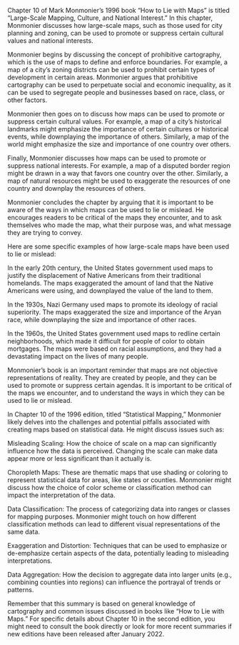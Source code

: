 Chapter 10 of Mark Monmonier's 1996 book "How to Lie with Maps" is titled "Large-Scale Mapping, Culture, and National Interest." In this chapter, Monmonier discusses how large-scale maps, such as those used for city planning and zoning, can be used to promote or suppress certain cultural values and national interests.

Monmonier begins by discussing the concept of prohibitive cartography, which is the use of maps to define and enforce boundaries. For example, a map of a city's zoning districts can be used to prohibit certain types of development in certain areas. Monmonier argues that prohibitive cartography can be used to perpetuate social and economic inequality, as it can be used to segregate people and businesses based on race, class, or other factors.

Monmonier then goes on to discuss how maps can be used to promote or suppress certain cultural values. For example, a map of a city's historical landmarks might emphasize the importance of certain cultures or historical events, while downplaying the importance of others. Similarly, a map of the world might emphasize the size and importance of one country over others.

Finally, Monmonier discusses how maps can be used to promote or suppress national interests. For example, a map of a disputed border region might be drawn in a way that favors one country over the other. Similarly, a map of natural resources might be used to exaggerate the resources of one country and downplay the resources of others.

Monmonier concludes the chapter by arguing that it is important to be aware of the ways in which maps can be used to lie or mislead. He encourages readers to be critical of the maps they encounter, and to ask themselves who made the map, what their purpose was, and what message they are trying to convey.

Here are some specific examples of how large-scale maps have been used to lie or mislead:

  In the early 20th century, the United States government used maps to justify the displacement of Native Americans from their traditional homelands. The maps exaggerated the amount of land that the Native Americans were using, and downplayed the value of the land to them.
  
  In the 1930s, Nazi Germany used maps to promote its ideology of racial superiority. The maps exaggerated the size and importance of the Aryan race, while downplaying the size and importance of other races.
  
  In the 1960s, the United States government used maps to redline certain neighborhoods, which made it difficult for people of color to obtain mortgages. The maps were based on racial assumptions, and they had a devastating impact on the lives of many people.

Monmonier's book is an important reminder that maps are not objective representations of reality. They are created by people, and they can be used to promote or suppress certain agendas. It is important to be critical of the maps we encounter, and to understand the ways in which they can be used to lie or mislead.



In Chapter 10 of the 1996 edition, titled "Statistical Mapping," Monmonier likely delves into the challenges and potential pitfalls associated with creating maps based on statistical data. He might discuss issues such as:

  Misleading Scaling: How the choice of scale on a map can significantly influence how the data is perceived. Changing the scale can make data appear more or less significant than it actually is.

  Choropleth Maps: These are thematic maps that use shading or coloring to represent statistical data for areas, like states or counties. Monmonier might discuss how the choice of color scheme or classification method can impact the interpretation of the data.

  Data Classification: The process of categorizing data into ranges or classes for mapping purposes. Monmonier might touch on how different classification methods can lead to different visual representations of the same data.

  Exaggeration and Distortion: Techniques that can be used to emphasize or de-emphasize certain aspects of the data, potentially leading to misleading interpretations.

  Data Aggregation: How the decision to aggregate data into larger units (e.g., combining counties into regions) can influence the portrayal of trends or patterns.

Remember that this summary is based on general knowledge of cartography and common issues discussed in books like "How to Lie with Maps." For specific details about Chapter 10 in the second edition, you might need to consult the book directly or look for more recent summaries if new editions have been released after January 2022.